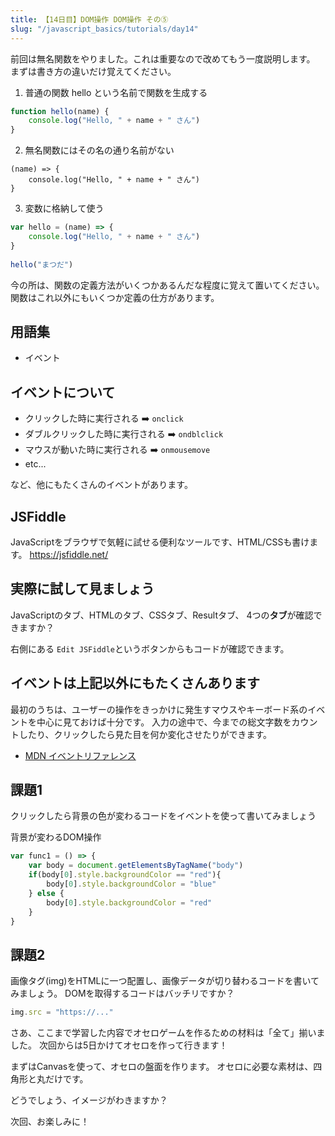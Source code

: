 ```yaml
---
title: 【14日目】DOM操作 DOM操作 その⑤
slug: "/javascript_basics/tutorials/day14"
---
```


前回は無名関数をやりました。これは重要なので改めてもう一度説明します。
まずは書き方の違いだけ覚えてください。

1. 普通の関数 hello という名前で関数を生成する

```js
function hello(name) {
    console.log("Hello, " + name + " さん")
}
```

2. 無名関数にはその名の通り名前がない

```
(name) => {
    console.log("Hello, " + name + " さん")
}
```

3. 変数に格納して使う

```js
var hello = (name) => {
    console.log("Hello, " + name + " さん")
}
　　
hello("まつだ")
```

今の所は、関数の定義方法がいくつかあるんだな程度に覚えて置いてください。
関数はこれ以外にもいくつか定義の仕方があります。

## 用語集
- イベント

## イベントについて
- クリックした時に実行される ➡️ `onclick`
- ダブルクリックした時に実行される ➡️ `ondblclick`
- マウスが動いた時に実行される ➡️ `onmousemove`
- etc...

など、他にもたくさんのイベントがあります。

## JSFiddle

JavaScriptをブラウザで気軽に試せる便利なツールです、HTML/CSSも書けます。
https://jsfiddle.net/

## 実際に試して見ましょう
JavaScriptのタブ、HTMLのタブ、CSSタブ、Resultタブ、
4つの**タブ**が確認できますか？

右側にある `Edit JSFiddle`というボタンからもコードが確認できます。

<script async src="//jsfiddle.net/xhack/du6132tj/embed/js,html,css,result/dark/"></script>

## イベントは上記以外にもたくさんあります

最初のうちは、ユーザーの操作をきっかけに発生すマウスやキーボード系のイベントを中心に見ておけば十分です。
入力の途中で、今までの総文字数をカウントしたり、クリックしたら見た目を何か変化させたりができます。

- [MDN イベントリファレンス](https://developer.mozilla.org/ja/docs/Web/Events)

## 課題1
クリックしたら背景の色が変わるコードをイベントを使って書いてみましょう

背景が変わるDOM操作

```js
var func1 = () => {
    var body = document.getElementsByTagName("body")
    if(body[0].style.backgroundColor == "red"){
        body[0].style.backgroundColor = "blue"
    } else {
        body[0].style.backgroundColor = "red"
    }
}
```

## 課題2
画像タグ(img)をHTMLに一つ配置し、画像データが切り替わるコードを書いてみましょう。
DOMを取得するコードはバッチリですか？

```js
img.src = "https://..."
```

さあ、ここまで学習した内容でオセロゲームを作るための材料は「全て」揃いました。
次回からは5日かけてオセロを作って行きます！

まずはCanvasを使って、オセロの盤面を作ります。
オセロに必要な素材は、四角形と丸だけです。

どうでしょう、イメージがわきますか？

次回、お楽しみに！
